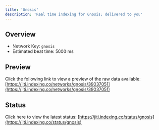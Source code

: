 ```yaml
---
title: 'Gnosis'
description: 'Real time indexing for Gnosis; delivered to you'
---
```


## Overview
- Network Key: `gnosis`
- Estimated beat time: 5000 ms

## Preview
Click the following link to view a preview of the raw data available: [https://jiti.indexing.co/networks/gnosis/39037051](https://jiti.indexing.co/networks/gnosis/39037051)

## Status
Click here to view the latest status: [https://jiti.indexing.co/status/gnosis](https://jiti.indexing.co/status/gnosis)
